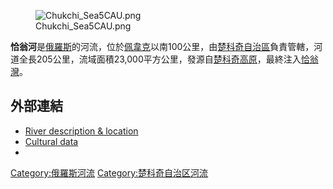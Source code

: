 [[Image:Chukchi_Sea5CAU.png|thumb]]

'''恰翁河'''是[[俄羅斯|俄羅斯]]的河流，位於[[佩韋克|佩韋克]]以南100公里，由[[楚科奇自治區|楚科奇自治區]]負責管轄，河道全長205公里，流域面積23,000平方公里，發源自[[楚科奇高原|楚科奇高原]]，最終注入[[恰翁灣|恰翁灣]]。

==外部連結==
* [http://links.jstor.org/sici?sici=0004-0851(197808)10:3%3C559:SAACFC%3E2.0.CO;2-G River description & location]
* [https://web.archive.org/web/20120217062718/http://www.everyculture.com/Russia-Eurasia-China/Chuvans-History-and-Cultural-Relations.html Cultural data]
* {{PDF|[http://assets.panda.org/downloads/chukotka_brochure.pdf Tourism and environment]|571 KB}}

{{coord|68|44|N|170|36|E|display=title|region:RU_type:river_source:nlwiki}}

{{楚科奇自治區河流及湖泊}}

[[Category:俄羅斯河流|Category:俄羅斯河流]]
[[Category:楚科奇自治区河流|Category:楚科奇自治区河流]]

{{Russia-geo-stub}}